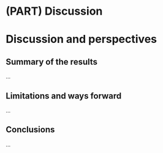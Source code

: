 # (PART) Discussion {-}

# Discussion and perspectives

## Summary of the results

...

## Limitations and ways forward

...

## Conclusions

...
